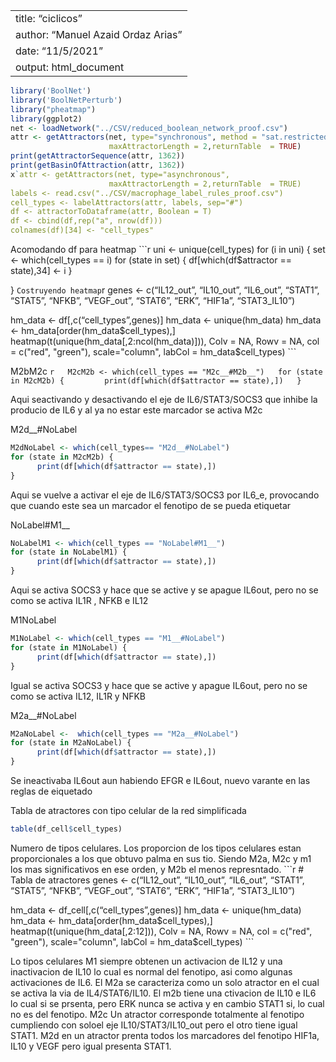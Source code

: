   ---
  title: "ciclicos"
  author: "Manuel Azaid Ordaz Arias"
  date: "11/5/2021"
  output: html_document
  ---
  
  ```r
  library('BoolNet')
  library('BoolNetPerturb')
  library("pheatmap")
  library(ggplot2)
  net <- loadNetwork("../CSV/reduced_boolean_network_proof.csv")
  attr <- getAttractors(net, type="synchronous", method = "sat.restricted", 
                        maxAttractorLength = 2,returnTable  = TRUE)
  print(getAttractorSequence(attr, 1362))
  print(getBasinOfAttraction(attr, 1362))
  x`attr <- getAttractors(net, type="asynchronous", 
                        maxAttractorLength = 2,returnTable  = TRUE)
  labels <- read.csv("../CSV/macrophage_label_rules_proof.csv")
  cell_types <- labelAttractors(attr, labels, sep="#")
  df <- attractorToDataframe(attr, Boolean = T)
  df <- cbind(df,rep("a", nrow(df)))
  colnames(df)[34] <- "cell_types"
  ```
  
  Acomodando df para heatmap
  ```r
  uni <- unique(cell_types)
  for (i in uni) {
        set <- which(cell_types == i)
        for (state in set) {
              df[which(df$attractor == state),34] <- i
        }
        
  }
  ```
  Costruyendo heatmap
  ```r
  genes <- c("IL12_out", "IL10_out", "IL6_out", "STAT1", "STAT5", "NFKB", 
                  "VEGF_out", "STAT6", "ERK", "HIF1a", "STAT3_IL10")
  
  hm_data <- df[,c("cell_types",genes)]
  hm_data <- unique(hm_data)
  hm_data <- hm_data[order(hm_data$cell_types),]
  heatmap(t(unique(hm_data[,2:ncol(hm_data)])), Colv = NA,
          Rowv = NA, col = c("red", "green"), scale="column", 
          labCol = hm_data$cell_types)
  ```
  
  
  M2bM2c
  ```r
  M2cM2b <- which(cell_types == "M2c__#M2b__")
  for (state in M2cM2b) {
        print(df[which(df$attractor == state),])
  }
  ```
  
  Aqui seactivando y desactivando el eje de IL6/STAT3/SOCS3 que inhibe la producio de IL6 y al ya no estar este marcador se activa M2c
  
  M2d__#NoLabel
  
  ```r
  M2dNoLabel <- which(cell_types== "M2d__#NoLabel")
  for (state in M2cM2b) {
        print(df[which(df$attractor == state),])
  }
  ```
  Aqui se vuelve a activar el eje de IL6/STAT3/SOCS3 por IL6_e, provocando que cuando este sea un marcador el fenotipo de se pueda etiquetar
  
  NoLabel#M1__
  
  ```r
  NoLabelM1 <- which(cell_types == "NoLabel#M1__")
  for (state in NoLabelM1) {
        print(df[which(df$attractor == state),])
  }
  ```
  
  Aqui se activa SOCS3 y hace que se active y se apague IL6out, pero no se como se activa IL1R , NFKB e IL12 
  
  M1NoLabel
  
  ```r
  M1NoLabel <- which(cell_types == "M1__#NoLabel")
  for (state in M1NoLabel) {
        print(df[which(df$attractor == state),])
  }
  
  ```
  Igual se activa SOCS3 y hace que se active y apague IL6out, pero no se como se activa IL12, IL1R y NFKB
  
  M2a__#NoLabel
  
  ```r
  M2aNoLabel <-  which(cell_types == "M2a__#NoLabel")
  for (state in M2aNoLabel) {
        print(df[which(df$attractor == state),])
  }
  
  ```
  Se ineactivaba IL6out aun habiendo EFGR e IL6out, nuevo varante en las reglas de eiquetado
  
  Tabla de atractores con tipo celular de la red simplificada
  
  ```r
  table(df_cell$cell_types)
  ```
  
  Numero de tipos celulares. Los proporcion de los tipos celulares estan proporcionales a los que obtuvo palma en sus tio. Siendo M2a, M2c y m1 los mas significativos en ese orden, y M2b el menos represntado.
  ```r
  # Tabla de atractores
  genes <- c("IL12_out", "IL10_out", "IL6_out", "STAT1", "STAT5", "NFKB", 
                  "VEGF_out", "STAT6", "ERK", "HIF1a", "STAT3_IL10")
  
  hm_data <- df_cell[,c("cell_types",genes)]
  hm_data <- unique(hm_data)
  hm_data <- hm_data[order(hm_data$cell_types),]
  heatmap(t(unique(hm_data[,2:12])), Colv = NA,
          Rowv = NA, col = c("red", "green"), scale="column", 
          labCol = hm_data$cell_types)
  ```
  
  Lo tipos celulares M1 siempre obtenen un activacion de IL12 y una inactivacion de IL10 lo cual es normal del fenotipo, asi como algunas activaciones de IL6. El M2a se caracteriza como un solo atractor en el cual se activa la via de IL4/STAT6/IL10. El m2b tiene una ctivacion de IL10 e IL6 lo cual si se prsenta, pero ERK nunca se activa y en cambio STAT1 si, lo cual no es del fenotipo. M2c Un atractor corresponde totalmente al fenotipo cumpliendo con soloel eje IL10/STAT3/IL10_out pero el otro tiene igual STAT1. M2d en un atractor prenta todos los marcadores del fenotipo HIF1a, IL10 y VEGF pero igual presenta STAT1.
  
  
